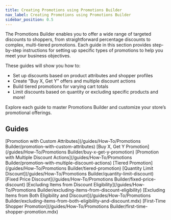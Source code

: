 ```yaml
---
title: Creating Promotions using Promotions Builder
nav_label: Creating Promotions using Promotions Builder
sidebar_position: 0.5
---
```


The Promotions Builder enables you to offer a wide range of targeted discounts to shoppers, from straightforward percentage discounts to complex, multi-tiered promotions. Each guide in this section provides step-by-step instructions for setting up specific types of promotions to help you meet your business objectives.

These guides will show you how to:

- Set up discounts based on product attributes and shopper profiles
- Create "Buy X, Get Y" offers and multiple discount actions
- Build tiered promotions for varying cart totals
- Limit discounts based on quantity or excluding specific products
and more!

Explore each guide to master Promotions Builder and customize your store’s promotional offerings.

## Guides

[Promotion with Custom Attributes](/guides/How-To/Promotions Builder/promotion-with-custom-attributes)
[Buy X, Get Y Promotion](/guides/How-To/Promotions Builder/buy-x-get-y-promotion)
[Promotion with Multiple Discount Actions](/guides/How-To/Promotions Builder/promotion-with-multiple-discount-actions)
[Tiered Promotion](/guides/How-To/Promotions Builder/tiered-promotion)
[Quantity Limit Discount](/guides/How-To/Promotions Builder/quantity-limit-discount)
[Fixed Price Discount](/guides/How-To/Promotions Builder/fixed-price-discount)
[Excluding Items from Discount Eligibility](/guides/How-To/Promotions Builder/excluding-items-from-discount-eligibility)
[Excluding Items from Both Eligibility and Discount](/guides/How-To/Promotions Builder/excluding-items-from-both-eligibility-and-discount.mdx)
[First-Time Shopper Promotion](/guides/How-To/Promotions Builder/first-time-shopper-promotion.mdx)


